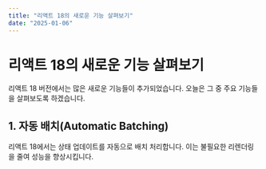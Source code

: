 ```yaml
---
title: "리액트 18의 새로운 기능 살펴보기"
date: "2025-01-06"
---
```


# 리액트 18의 새로운 기능 살펴보기

리액트 18 버전에서는 많은 새로운 기능들이 추가되었습니다. 오늘은 그 중 주요 기능들을 살펴보도록 하겠습니다.

## 1. 자동 배치(Automatic Batching)

리액트 18에서는 상태 업데이트를 자동으로 배치 처리합니다. 이는 불필요한 리렌더링을 줄여 성능을 향상시킵니다.
